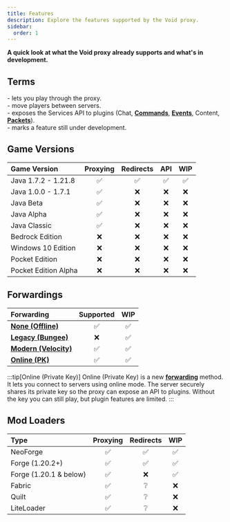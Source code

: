 ```yaml
---
title: Features
description: Explore the features supported by the Void proxy.
sidebar:
  order: 1
---
```



**A quick look at what the Void proxy already supports and what's in development.**

## Terms
<Badge text="Proxying" variant="tip" /> - lets you play through the proxy.  
<Badge text="Redirects" variant="tip" /> - move players between servers.  
<Badge text="API" variant="tip" /> - exposes the Services API to plugins (Chat, [**Commands**](/docs/developing-plugins/commands), [**Events**](/docs/developing-plugins/events/listening-to-events), Content, [**Packets**](/docs/developing-plugins/network/packets)).  
<Badge text="WIP" variant="tip" /> - marks a feature still under development.

## Game Versions
| Game Version         | Proxying | Redirects | API      | WIP      |
| :------------------- | :------: | :------:  | :------: | :------: |
| Java 1.7.2 - 1.21.8  | &#x2705; | &#x2705;  | &#x2705; | &#x2705; |
| Java 1.0.0 - 1.7.1   | &#x2705; | &#x274C;  | &#x274C; | &#x274C; |
| Java Beta            | &#x2705; | &#x274C;  | &#x274C; | &#x274C; |
| Java Alpha           | &#x2705; | &#x274C;  | &#x274C; | &#x274C; |
| Java Classic         | &#x2705; | &#x274C;  | &#x274C; | &#x274C; |
| Bedrock Edition      | &#x274C; | &#x274C;  | &#x274C; | &#x274C; |
| Windows 10 Edition   | &#x274C; | &#x274C;  | &#x274C; | &#x274C; |
| Pocket Edition       | &#x274C; | &#x274C;  | &#x274C; | &#x274C; |
| Pocket Edition Alpha | &#x274C; | &#x274C;  | &#x274C; | &#x274C; |

## Forwardings
| Forwarding                                                  | Supported | WIP      |
| :---------------------------------------------------------- | :------:  | :------: |
| [**None (Offline)**](/docs/forwardings/forwarding-overview)      | &#x2705;  | &#x2705; |
| [**Legacy (Bungee)**](/docs/forwardings/legacy)                  | &#x274C;  | &#x2705; |
| [**Modern (Velocity)**](/docs/forwardings/modern)                | &#x2705;  | &#x2705; |
| [**Online (PK)**](/docs/forwardings/online)                      | &#x2705;  | &#x2705; |

:::tip[Online (Private Key)]
Online (Private Key) is a new [**forwarding**](/docs/forwardings/online) method.
It lets you connect to servers using online mode.
The server securely shares its private key so the proxy can expose an API to plugins.
Without the key you can still play, but plugin features are limited.
:::

## Mod Loaders
| Type                   | Proxying | Redirects | WIP      |
| :--------------------- | :------: | :------:  | :------: |
| NeoForge               | &#x2705; | &#x2705;  | &#x2705; |
| Forge (1.20.2+)        | &#x2705; | &#x2705;  | &#x2705; |
| Forge (1.20.1 & below) | &#x2705; | &#x274C;  | &#x2705; |
| Fabric                 | &#x2705; | &#x2754;  | &#x274C; |
| Quilt                  | &#x2705; | &#x2754;  | &#x274C; |
| LiteLoader             | &#x2705; | &#x2754;  | &#x274C; |
